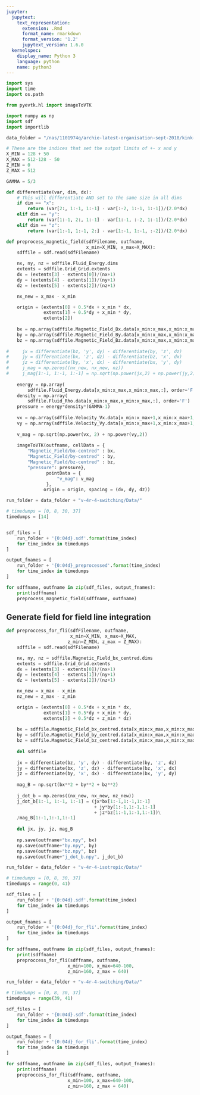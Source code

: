 ```yaml
---
jupyter:
  jupytext:
    text_representation:
      extension: .Rmd
      format_name: rmarkdown
      format_version: '1.2'
      jupytext_version: 1.6.0
  kernelspec:
    display_name: Python 3
    language: python
    name: python3
---
```


```python
import sys
import time
import os.path

from pyevtk.hl import imageToVTK

import numpy as np
import sdf
import importlib

data_folder = "/nas/1101974q/archie-latest-organisation-sept-2018/kink-instabilities/from-straight-tube/single_run/"
```

```python
# These are the indices that set the output limits of +- x and y
X_MIN = 128 + 50
X_MAX = 512-128 - 50
Z_MIN = 0
Z_MAX = 512

GAMMA = 5/3
```

```python
def differentiate(var, dim, dx):
    # This will differentiate AND set to the same size in all dims
    if dim == "x":
        return (var[2:, 1:-1, 1:-1] - var[:-2, 1:-1, 1:-1])/(2.0*dx)
    elif dim == "y":
        return (var[1:-1, 2:, 1:-1] - var[1:-1, :-2, 1:-1])/(2.0*dx)
    elif dim == "z":
        return (var[1:-1, 1:-1, 2:] - var[1:-1, 1:-1, :-2])/(2.0*dx)
```

```python
def preprocess_magnetic_field(sdfFilename, outfname,
                              x_min=X_MIN, x_max=X_MAX):
    sdffile = sdf.read(sdfFilename)

    nx, ny, nz = sdffile.Fluid_Energy.dims
    extents = sdffile.Grid_Grid.extents
    dx = (extents[3] - extents[0])/(nx+1)
    dy = (extents[4] - extents[1])/(ny+1)
    dz = (extents[5] - extents[2])/(nz+1)

    nx_new = x_max - x_min

    origin = (extents[0] + 0.5*dx + x_min * dx,
              extents[1] + 0.5*dy + x_min * dy,
              extents[2])
    
    bx = np.array(sdffile.Magnetic_Field_Bx.data[x_min:x_max,x_min:x_max,:], order='F')
    by = np.array(sdffile.Magnetic_Field_By.data[x_min:x_max,x_min:x_max,:], order='F')
    bz = np.array(sdffile.Magnetic_Field_Bz.data[x_min:x_max,x_min:x_max,:], order='F')
    
#     jx = differentiate(bz, 'y', dy) - differentiate(by, 'z', dz)
#     jy = differentiate(bx, 'z', dz) - differentiate(bz, 'x', dx)
#     jz = differentiate(by, 'x', dx) - differentiate(bx, 'y', dy)
#     j_mag = np.zeros((nx_new, nx_new, nz))
#     j_mag[1:-1, 1:-1, 1:-1] = np.sqrt(np.power(jx,2) + np.power(jy,2) + np.power(jz,2))
    
    energy = np.array(
        sdffile.Fluid_Energy.data[x_min:x_max,x_min:x_max,:], order='F')
    density = np.array(
        sdffile.Fluid_Rho.data[x_min:x_max,x_min:x_max,:], order='F')
    pressure = energy*density*(GAMMA-1)
    
    vx = np.array(sdffile.Velocity_Vx.data[x_min:x_max+1,x_min:x_max+1,:], order='F')
    vy = np.array(sdffile.Velocity_Vy.data[x_min:x_max+1,x_min:x_max+1,:], order='F')
    
    v_mag = np.sqrt(np.power(vx, 2) + np.power(vy,2))
    
    imageToVTK(outfname, cellData = {
        "Magnetic_Field/bx-centred" : bx,
        "Magnetic_Field/by-centred" : by,
        "Magnetic_Field/bz-centred" : bz,
        "pressure": pressure},
               pointData = {
                   "v_mag": v_mag
               },
              origin = origin, spacing = (dx, dy, dz))
```

```python
run_folder = data_folder + "v-4r-4-switching/Data/"

# timedumps = [0, 8, 30, 37]
timedumps = [14]


sdf_files = [
    run_folder + '{0:04d}.sdf'.format(time_index)
    for time_index in timedumps
]

output_fnames = [
    run_folder + '{0:04d}_preprocessed'.format(time_index)
    for time_index in timedumps
]

for sdffname, outfname in zip(sdf_files, output_fnames):
    print(sdffname)
    preprocess_magnetic_field(sdffname, outfname)
```

## Generate field for field line integration

```python
def preproccess_for_fli(sdfFilename, outfname,
                        x_min=X_MIN, x_max=X_MAX,
                       z_min=Z_MIN, z_max = Z_MAX):
    sdffile = sdf.read(sdfFilename)

    nx, ny, nz = sdffile.Magnetic_Field_bx_centred.dims
    extents = sdffile.Grid_Grid.extents
    dx = (extents[3] - extents[0])/(nx+1)
    dy = (extents[4] - extents[1])/(ny+1)
    dz = (extents[5] - extents[2])/(nz+1)

    nx_new = x_max - x_min
    nz_new = z_max - z_min

    origin = (extents[0] + 0.5*dx + x_min * dx,
              extents[1] + 0.5*dy + x_min * dy,
              extents[2] + 0.5*dz + z_min * dz)
    
    bx = sdffile.Magnetic_Field_bx_centred.data[x_min:x_max,x_min:x_max,z_min:z_max]
    by = sdffile.Magnetic_Field_by_centred.data[x_min:x_max,x_min:x_max,z_min:z_max]
    bz = sdffile.Magnetic_Field_bz_centred.data[x_min:x_max,x_min:x_max,z_min:z_max]
    
    del sdffile
    
    jx = differentiate(bz, 'y', dy) - differentiate(by, 'z', dz)
    jy = differentiate(bx, 'z', dz) - differentiate(bz, 'x', dx)
    jz = differentiate(by, 'x', dx) - differentiate(bx, 'y', dy)
    
    mag_B = np.sqrt(bx**2 + by**2 + bz**2)
    
    j_dot_b = np.zeros((nx_new, nx_new, nz_new))
    j_dot_b[1:-1, 1:-1, 1:-1] = (jx*bx[1:-1,1:-1,1:-1] 
                                 + jy*by[1:-1,1:-1,1:-1] 
                                 + jz*bz[1:-1,1:-1,1:-1])\
    /mag_B[1:-1,1:-1,1:-1]
    
    del jx, jy, jz, mag_B
    
    np.save(outfname+"bx.npy", bx)
    np.save(outfname+"by.npy", by)
    np.save(outfname+"bz.npy", bz)
    np.save(outfname+"j_dot_b.npy", j_dot_b)
```

```python
run_folder = data_folder + "v-4r-4-isotropic/Data/"

# timedumps = [0, 8, 30, 37]
timedumps = range(0, 41)

sdf_files = [
    run_folder + '{0:04d}.sdf'.format(time_index)
    for time_index in timedumps
]

output_fnames = [
    run_folder + '{0:04d}_for_fli'.format(time_index)
    for time_index in timedumps
]

for sdffname, outfname in zip(sdf_files, output_fnames):
    print(sdffname)
    preproccess_for_fli(sdffname, outfname,
                       x_min=100, x_max=640-100,
                       z_min=160, z_max = 640)
```

```python
run_folder = data_folder + "v-4r-4-switching/Data/"

# timedumps = [0, 8, 30, 37]
timedumps = range(39, 41)

sdf_files = [
    run_folder + '{0:04d}.sdf'.format(time_index)
    for time_index in timedumps
]

output_fnames = [
    run_folder + '{0:04d}_for_fli'.format(time_index)
    for time_index in timedumps
]

for sdffname, outfname in zip(sdf_files, output_fnames):
    print(sdffname)
    preproccess_for_fli(sdffname, outfname,
                       x_min=100, x_max=640-100,
                       z_min=160, z_max = 640)
```
